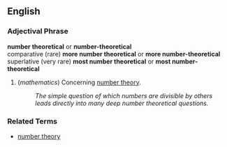 ==English==

===Adjectival Phrase===
'''number theoretical''' or '''number-theoretical'''
<br/>comparative (rare) '''more number theoretical''' or '''more number-theoretical'''
<br/>superlative (very rare) '''most number theoretical''' or '''most number-theoretical'''

# (''mathematics'') Concerning [[number theory]].
#: ''The simple question of which numbers are divisible by others leads directly into many deep number theoretical questions.''

===Related Terms===
*[[number theory]]